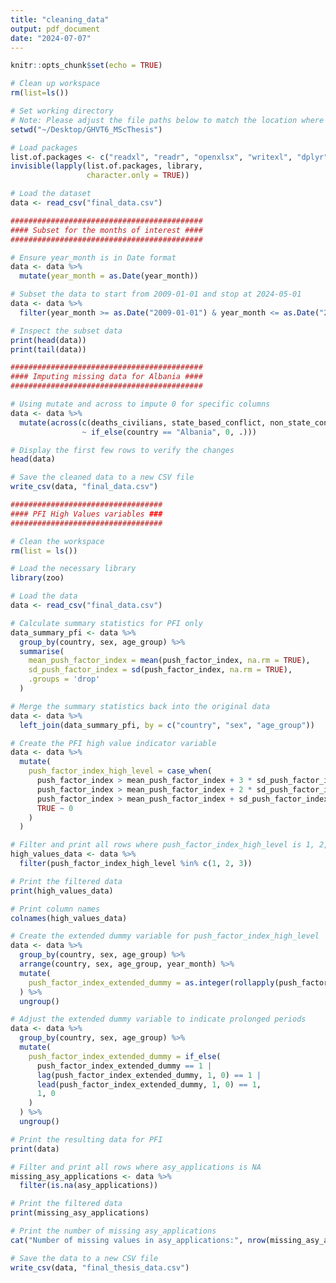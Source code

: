 ```yaml
---
title: "cleaning_data"
output: pdf_document
date: "2024-07-07"
---
```


```r
knitr::opts_chunk$set(echo = TRUE)
```

```r
# Clean up workspace
rm(list=ls())

# Set working directory
# Note: Please adjust the file paths below to match the location where you saved my folder in your directory structure.
setwd("~/Desktop/GHVT6_MScThesis")
```

```r
# Load packages
list.of.packages <- c("readxl", "readr", "openxlsx", "writexl", "dplyr", "tidyr", "ggplot2", "lubridate", "janitor", "purrr", "stringr")
invisible(lapply(list.of.packages, library,
                 character.only = TRUE))
```

```r
# Load the dataset
data <- read_csv("final_data.csv")
```

```r
###########################################
#### Subset for the months of interest ####
###########################################

# Ensure year_month is in Date format
data <- data %>%
  mutate(year_month = as.Date(year_month))

# Subset the data to start from 2009-01-01 and stop at 2024-05-01
data <- data %>%
  filter(year_month >= as.Date("2009-01-01") & year_month <= as.Date("2024-05-01"))

# Inspect the subset data
print(head(data))
print(tail(data))
```


```r
###########################################
#### Imputing missing data for Albania ####
###########################################

# Using mutate and across to impute 0 for specific columns
data <- data %>%
  mutate(across(c(deaths_civilians, state_based_conflict, non_state_conflict, one_sided_violence), 
                ~ if_else(country == "Albania", 0, .)))

# Display the first few rows to verify the changes
head(data)

# Save the cleaned data to a new CSV file
write_csv(data, "final_data.csv")
```


```r
##################################
#### PFI High Values variables ###
##################################

# Clean the workspace
rm(list = ls())

# Load the necessary library
library(zoo)

# Load the data
data <- read_csv("final_data.csv")

# Calculate summary statistics for PFI only
data_summary_pfi <- data %>%
  group_by(country, sex, age_group) %>%
  summarise(
    mean_push_factor_index = mean(push_factor_index, na.rm = TRUE),
    sd_push_factor_index = sd(push_factor_index, na.rm = TRUE),
    .groups = 'drop'
  )

# Merge the summary statistics back into the original data
data <- data %>%
  left_join(data_summary_pfi, by = c("country", "sex", "age_group"))

# Create the PFI high value indicator variable
data <- data %>%
  mutate(
    push_factor_index_high_level = case_when(
      push_factor_index > mean_push_factor_index + 3 * sd_push_factor_index ~ 3,
      push_factor_index > mean_push_factor_index + 2 * sd_push_factor_index ~ 2,
      push_factor_index > mean_push_factor_index + sd_push_factor_index ~ 1,
      TRUE ~ 0
    )
  )

# Filter and print all rows where push_factor_index_high_level is 1, 2, or 3
high_values_data <- data %>%
  filter(push_factor_index_high_level %in% c(1, 2, 3))

# Print the filtered data
print(high_values_data)

# Print column names
colnames(high_values_data)

# Create the extended dummy variable for push_factor_index_high_level
data <- data %>%
  group_by(country, sex, age_group) %>%
  arrange(country, sex, age_group, year_month) %>%
  mutate(
    push_factor_index_extended_dummy = as.integer(rollapply(push_factor_index_high_level, width = 2, FUN = function(x) all(x > 0), align = "left", fill = 0))
  ) %>%
  ungroup()

# Adjust the extended dummy variable to indicate prolonged periods
data <- data %>%
  group_by(country, sex, age_group) %>%
  mutate(
    push_factor_index_extended_dummy = if_else(
      push_factor_index_extended_dummy == 1 | 
      lag(push_factor_index_extended_dummy, 1, 0) == 1 |
      lead(push_factor_index_extended_dummy, 1, 0) == 1, 
      1, 0
    )
  ) %>%
  ungroup()

# Print the resulting data for PFI
print(data)

# Filter and print all rows where asy_applications is NA
missing_asy_applications <- data %>%
  filter(is.na(asy_applications))

# Print the filtered data
print(missing_asy_applications)

# Print the number of missing asy_applications
cat("Number of missing values in asy_applications:", nrow(missing_asy_applications), "\n")

# Save the data to a new CSV file
write_csv(data, "final_thesis_data.csv")
```




